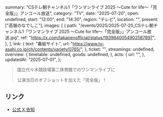   summary: "CSテレ朝チャンネル1「ワンマンライブ 2025 〜Cute for life〜「完全版」」アンコール放送",
  category: "TV",
  date: "2025-07-20",
  open: undefined,
  start: "12:00",
  end: "14:30",
  region: "テレビ",
  location: "",
  present: ["高嶺のなでしこ"],
  images: [
    {
      path: "/events/2025/2025-07-20_CSテレ朝チャンネル1「ワンマンライブ 2025 〜Cute for life〜「完全版」」アンコール放送.jpg",
      ref: "https://x.com/takanenofficial/status/1939640054902587897",
    },
  ],
  link: {
    text: "番組サイト",
    url: "https://www.tv-asahi.co.jp/ch/contents/variety/0765/",
  },
  ticket: "",
  streamings: undefined,
  overview: {
    timetable: undefined,
    goods: undefined,
  },
  acts: {
    url: "",
  },
  updatedAt: "2025-07-01",
};

> 国立代々木競技場第二体育館でのワンマンライブに
>
> 公演当日のオフショットを加えた「完全版」！

## リンク

- [公式 X 告知](https://x.com/takanenofficial/status/1939640054902587897)
